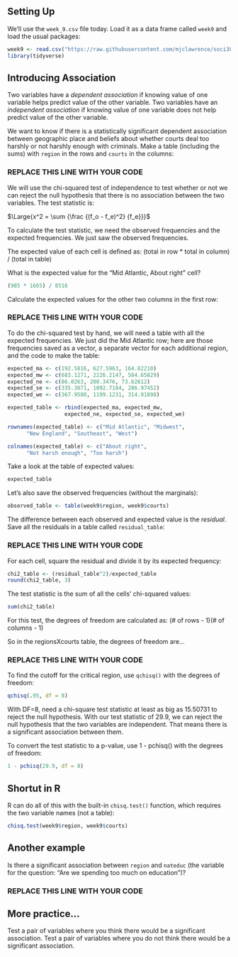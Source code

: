 ## Setting Up

We'll use the `week_9.csv` file today. Load it as a data frame called `week9` and load the usual packages:

```r
week9 <- read.csv("https://raw.githubusercontent.com/mjclawrence/soci385_f21/main/data/week_9.csv")
library(tidyverse)
```

## Introducing Association

Two variables have a *dependent association* if knowing value of one variable helps predict value of the other variable. Two variables have an *independent association* if knowing value of one variable does not help predict value of the other variable.

We want to know if there is a statistically significant dependent association between geographic place and beliefs about whether courts deal too harshly or not harshly enough with criminals. Make a table (including the sums) with `region` in the rows and `courts` in the columns:

### REPLACE THIS LINE WITH YOUR CODE


We will use the chi-squared test of independence to test whether or not we can reject the null hypothesis that there is no association between the two variables. The test statistic is:

$\Large{x^2 = \sum {\frac {(f_o - f_e)^2} {f_e}}}$

To calculate the test statistic, we need the observed frequencies and the expected frequencies. We just saw the observed frequencies.

The expected value of each cell is defined as:
(total in row * total in column) / (total in table)

What is the expected value for the "Mid Atlantic, About right" cell?

```r
(985 * 1665) / 8516
```

Calculate the expected values for the other two columns in the first row:

### REPLACE THIS LINE WITH YOUR CODE


To do the chi-squared test by hand, we will need a table with all the expected frequencies. We just did the Mid Atlantic row; here are those frequencies saved as a vector, a separate vector for each additional region, and the code to make the table:

```r
expected_ma <- c(192.5816, 627.5963, 164.82210)
expected_mw <- c(683.1271, 2226.2147, 584.65829)
expected_ne <- c(86.0263, 280.3476, 73.62612)
expected_se <- c(335.3071, 1092.7184, 286.97452)
expected_we <- c(367.9580, 1199.1231, 314.91898)

expected_table <- rbind(expected_ma, expected_mw, 
                  expected_ne, expected_se, expected_we)

rownames(expected_table) <- c("Mid Atlantic", "Midwest", 
      "New England", "Southeast", "West")

colnames(expected_table) <- c("About right", 
      "Not harsh enough", "Too harsh")
```

Take a look at the table of expected values:

```r
expected_table
```

Let's also save the observed frequencies (without the marginals):

```r
observed_table <- table(week9$region, week9$courts)
```

The difference between each observed and expected value is the *residual*. Save all the residuals in a table called `residual_table`:

### REPLACE THIS LINE WITH YOUR CODE

For each cell, square the residual and divide it by its expected frequency:

```r
chi2_table <- (residual_table^2)/expected_table
round(chi2_table, 3)
```

The test statistic is the sum of all the cells' chi-squared values:

```r
sum(chi2_table)

```

For this test, the degrees of freedom are calculated as:
(# of rows - 1)(# of columns - 1)

So in the regionsXcourts table, the degrees of freedom are...

### REPLACE THIS LINE WITH YOUR CODE

To find the cutoff for the critical region, use `qchisq()` with the degrees of freedom:

```r
qchisq(.95, df = 8)
```

With DF=8, need a chi-square test statistic at least as big as 15.50731 to reject the null hypothesis. With our test statistic of 29.9, we can reject the null hypothesis that the two variables are independent. That means there is a significant association between them.

To convert the test statistic to a p-value, use 1 - pchisq() with the degrees of freedom:

```r
1 - pchisq(29.9, df = 8)
```


## Shortut in R

R can do all of this with the built-in `chisq.test()` function, which requires the two variable names (not a table):

```r
chisq.test(week9$region, week9$courts)
```

## Another example

Is there a significant association between `region` and `nateduc` (the variable for the question: "Are we spending too much on education")?

### REPLACE THIS LINE WITH YOUR CODE

## More practice...

Test a pair of variables where you think there would be a significant association. Test a pair of variables where you do not think there would be a significant association.


